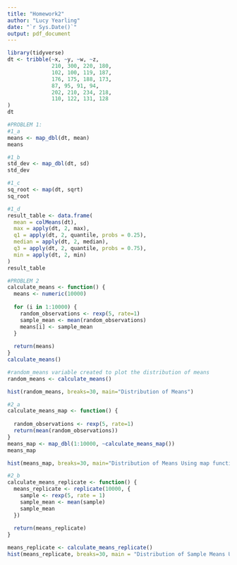 ```yaml
---
title: "Homework2"
author: "Lucy Yearling"
date: "`r Sys.Date()`"
output: pdf_document
---
```


```r
library(tidyverse)
dt <- tribble(~x, ~y, ~w, ~z,
              210, 300, 220, 180,
              102, 100, 119, 187,
              176, 175, 188, 173,
              87, 95, 91, 94, 
              202, 210, 234, 218,
              110, 122, 131, 128
)
dt

#PROBLEM 1:
#1_a
means <- map_dbl(dt, mean)
means

#1_b
std_dev <- map_dbl(dt, sd)
std_dev

#1_c
sq_root <- map(dt, sqrt)
sq_root

#1_d
result_table <- data.frame(
  mean = colMeans(dt),
  max = apply(dt, 2, max),
  q1 = apply(dt, 2, quantile, probs = 0.25),
  median = apply(dt, 2, median),
  q3 = apply(dt, 2, quantile, probs = 0.75),
  min = apply(dt, 2, min)
)
result_table

#PROBLEM 2
calculate_means <- function() {
  means <- numeric(10000)
  
  for (i in 1:10000) {
    random_observations <- rexp(5, rate=1)
    sample_mean <- mean(random_observations)
    means[i] <- sample_mean
  }
  
  return(means)
}
calculate_means()

#random_means variable created to plot the distribution of means
random_means <- calculate_means()

hist(random_means, breaks=30, main="Distribution of Means")

#2_a
calculate_means_map <- function() {
  
  random_observations <- rexp(5, rate=1)
  return(mean(random_observations))
}
means_map <- map_dbl(1:10000, ~calculate_means_map())
means_map

hist(means_map, breaks=30, main="Distribution of Means Using map function")

#2_b
calculate_means_replicate <- function() {
  means_replicate <- replicate(10000, {
    sample <- rexp(5, rate = 1)
    sample_mean <- mean(sample)
    sample_mean
  })
  
  return(means_replicate)
}

means_replicate <- calculate_means_replicate()
hist(means_replicate, breaks=30, main = "Distribution of Sample Means Using Replicate")

```

